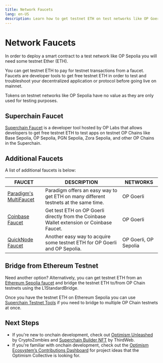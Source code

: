 ```yaml
---
title: Network Faucets
lang: en-US
description: Learn how to get testnet ETH on test networks like OP Goerli and Ethereum Goerli for development and testing purposes.
---
```



# Network Faucets

In order to deploy a smart contract to a test network like OP Sepolia you will need some testnet Ether (ETH).

You can get testnet ETH to pay for testnet transactions from a faucet. Faucets are developer tools to get free testnet ETH in order to test and troubleshoot your decentralized application or protocol before going live on mainnet.

<Callout type="info">
  Tokens on testnet networks like OP Sepolia have no value as they are only used for testing purposes.
</Callout>

## Superchain Faucet

[Superchain Faucet](https://app.optimism.io/faucet?utm_source=docs) is a developer tool hosted by OP Labs that allows developers to get free testnet ETH to test apps on testnet OP Chains like Base Sepolia, OP Sepolia, PGN Sepolia, Zora Sepolia, and other OP Chains in the Superchain.

## Additional Faucets

A list of additional faucets is below:

|                       FAUCET                        |                                           DESCRIPTION                                            |    NETWORKS    |
|-----------------------------------------------------|--------------------------------------------------------------------------------------------------|--------------|
| [Paradigm's MultiFaucet](https://faucet.paradigm.xyz/)    | Paradigm offers an easy way to get ETH on many different testnets at the same time. | OP Goerli  |
| [Coinbase Faucet](https://coinbase.com/faucets/optimism-goerli-faucet)    | Get test ETH on OP Goerli directly from the Coinbase Wallet extension or Coinbase Faucet. | OP Goerli  |
| [QuickNode Faucet](https://faucet.quicknode.com/optimism/)    | Another easy way to acquire some testnet ETH for OP Goerli and OP Sepolia. | OP Goerli, OP Sepolia  |

## Bridge from Ethereum Testnet

Need another option? Alternatively, you can get testnet ETH from an [Ethereum Sepolia faucet](https://sepoliafaucet.com/) and bridge the testnet ETH to/from OP Chain testnets using the L1StandardBridge.

Once you have the testnet ETH on Ethereum Sepolia you can use [Superchain Testnet Tools](https://www.superchain.tools/) if you need to bridge to multiple OP Chain testnets at once.

## Next Steps

-   If you're new to onchain development, check out [Optimism Unleashed](https://cryptozombies.io/en/optimism) by CryptoZombies and [Superchain Builder NFT](https://blog.thirdweb.com/optimism-superchain-faucet-nft) by ThirdWeb.
-   If you're familiar with onchain development, check out the [Optimism Ecosystem’s Contributions Dashboard](https://optimism.io/ideas/) for project ideas that the Optimism Collective is looking for.
